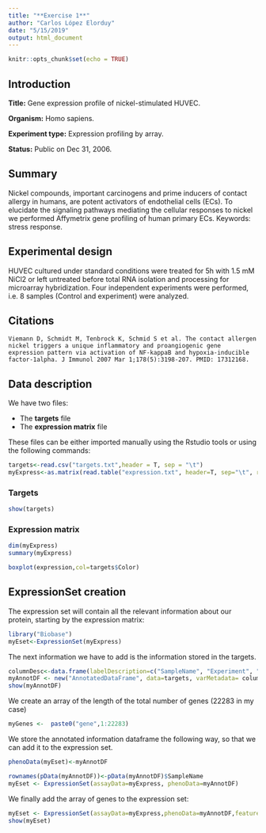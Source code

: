 ```yaml
---
title: "**Exercise 1**"
author: "Carlos López Elorduy"
date: "5/15/2019"
output: html_document
---
```


```r
knitr::opts_chunk$set(echo = TRUE)
```

## Introduction
**Title:** Gene expression profile of nickel-stimulated HUVEC.

**Organism:** Homo sapiens.

**Experiment type:** Expression profiling by array.

**Status:** Public on Dec 31, 2006.

## Summary
Nickel compounds, important carcinogens and prime inducers of contact allergy in humans, are potent activators of endothelial cells (ECs). To elucidate the signaling pathways mediating the cellular responses to nickel we performed Affymetrix gene profiling of human primary ECs.
Keywords: stress response.

## Experimental design
HUVEC cultured under standard conditions were treated for 5h with 1.5 mM NiCl2 or left untreated before total RNA isolation and processing for microarray hybridization. Four independent experiments were performed, i.e. 8 samples (Control and experiment) were analyzed.

## Citations
    Viemann D, Schmidt M, Tenbrock K, Schmid S et al. The contact allergen nickel triggers a unique inflammatory and proangiogenic gene expression pattern via activation of NF-kappaB and hypoxia-inducible factor-1alpha. J Immunol 2007 Mar 1;178(5):3198-207. PMID: 17312168.

## Data description
We have two files:

  - The **targets** file
  - The **expression matrix** file

These files can be either imported manually using the Rstudio tools or using the following commands:
```r
targets<-read.csv("targets.txt",header = T, sep = "\t")
myExpress<-as.matrix(read.table("expression.txt", header=T, sep="\t", row.names=1, as.is=T))
```

### Targets
```r
show(targets)
```

### Expression matrix
```r
dim(myExpress)
summary(myExpress)
```

```r
boxplot(expression,col=targets$Color)
```


## ExpressionSet creation

The expression set will contain all the relevant information about our protein, starting by the expression matrix:
```r
library("Biobase")
myEset<-ExpressionSet(myExpress)
```

The next information we have to add is the information stored in the targets.
```r
columnDesc<-data.frame(labelDescription=c("SampleName", "Experiment", "Replicate", "Color"))
myAnnotDF <- new("AnnotatedDataFrame", data=targets, varMetadata= columnDesc)
show(myAnnotDF)
```
We create an array of the length of the total number of genes (22283 in my case)
```r
myGenes <-  paste0("gene",1:22283)
```

We store the annotated information dataframe the following way, so that we can add it to the expression set.
```r
phenoData(myEset)<-myAnnotDF
```

```r
rownames(pData(myAnnotDF))<-pData(myAnnotDF)$SampleName
myEset <- ExpressionSet(assayData=myExpress, phenoData=myAnnotDF)
```

We finally add the array of genes to the expression set:
```r
myEset <- ExpressionSet(assayData=myExpress,phenoData=myAnnotDF,featureNames =myGenes)
show(myEset)
```






















